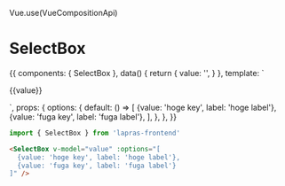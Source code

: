 Vue.use(VueCompositionApi)


<Meta title="SelectBox" component={SelectBox} />

# SelectBox

<Preview>
  <Story name="default">
    {{
      components: { SelectBox },
      data() {
        return {
          value: '',
        }
      },
      template: `
        <div>
          <SelectBox :options="options" v-model="value" placeholder="placeholder" />
          <p>{{value}}</p>
        </div>
      `,
      props: {
        options: {
          default: () => [
            {value: 'hoge key', label: 'hoge label'},
            {value: 'fuga key', label: 'fuga label'},
          ],
        },
      },
    }}
  </Story>
</Preview>


```typescript
import { SelectBox } from 'lapras-frontend'
```

```html
<SelectBox v-model="value" :options="[
  {value: 'hoge key', label: 'hoge label'},
  {value: 'fuga key', label: 'fuga label'}
]" />
```

<Props of={SelectBox} />
